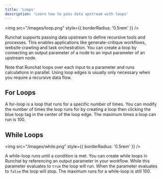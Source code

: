 ```yaml
---
title: 'Loops'
description: 'Learn how to pass data upstream with loops'
---
```


<img src="/images/loop.png" style={{ borderRadius: '0.5rem' }} />

Runchat supports passing data upstream to define recursive tools and processes. 
This enables applications like generate-critique workflows, website crawling and task orchestration. 
You can create a loop by connecting an output parameter of a node to an input parameter of an upstream node.

<Info>
Note that Runchat loops over each input to a parameter and runs calculations in parallel. 
Using loop edges is usually only necessary when you require a recursive data flow. 
</Info>

## For Loops

A for-loop is a loop that runs for a specific number of times. 
You can modify the number of times the loop runs for by creating a loop then clicking the blue loop tag in the center of the loop edge.
The maximum times a loop can run is 100. 

## While Loops

<img src="/images/while.png" style={{ borderRadius: '0.5rem' }} />

A while-loop runs until a condition is met.
You can create while loops in Runchat by referencing an output parameter in your workflow. 
While this parameter evaluates to `true` the loop will run. When the parameter evaluates to `false` the loop will stop.
The maximum runs for a while-loop is still 100. 